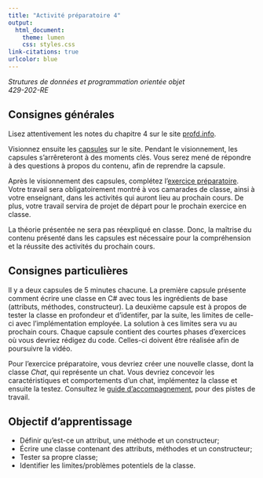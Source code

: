 ```yaml
---
title: "Activité préparatoire 4"
output:
  html_document:
    theme: lumen
    css: styles.css
link-citations: true
urlcolor: blue
---
```


_Strutures de données et programmation orientée objet_  
_429-202-RE_

## Consignes générales
Lisez attentivement les notes du chapitre 4 sur le site [profd.info](http://profd.info/ped891/travail2/notes.html).

Visionnez ensuite les [capsules](../classeInv/capsule1.html) sur le site. Pendant le visionnement, les capsules s'arrêreteront à des moments clés. Vous serez mené de répondre à des questions à propos du contenu, afin de reprendre la capsule.

Après le visionnement des capsules, complétez l'[exercice préparatoire](). Votre travail sera obligatoirement montré à vos camarades de classe, ainsi à votre enseignant, dans les activités qui auront lieu au prochain cours. De plus, votre travail servira de projet de départ pour le prochain exercice en classe.

La théorie présentée ne sera pas réexpliqué en classe. Donc, la maîtrise du contenu présenté dans les capsules est nécessaire pour la compréhension et la réussite des activités du prochain cours.

## Consignes particulières
Il y a deux capsules de 5 minutes chacune. La première capsule présente comment écrire une classe en C\# avec tous les ingrédients de base (attributs, méthodes, constructeur). La deuxième capsule est à propos de tester la classe en profondeur et d'identifer, par la suite, les limites de celle-ci avec l'implémentation employée. La solution à ces limites sera vu au prochain cours. Chaque capsule contient des courtes phases d'exercices où vous devriez rédigez du code. Celles-ci doivent être réalisée afin de poursuivre la vidéo.

Pour l'exercice préparatoire, vous devriez créer une nouvelle classe, dont la classe _Chat_, qui représente un chat. Vous devriez concevoir les caractéristiques et comportements d'un chat, implémentez la classe et ensuite la testez. Consultez le [guide d'accompagnement](exercicePrep.html#guide), pour des pistes de travail.

## Objectif d'apprentissage

* Définir qu'est-ce un attribut, une méthode et un constructeur;
* Écrire une classe contenant des attributs, méthodes et un constructeur;
* Tester sa propre classe;
* Identifier les limites/problèmes potentiels de la classe.

